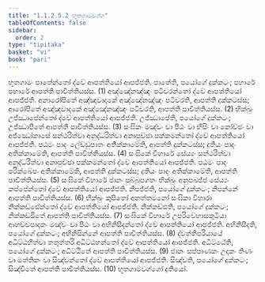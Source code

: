```yaml
---
title: "1.1.2.5.2 භූතගාමවග්ග"
tableOfContents: false
sidebar:
  order: 2
type: "tipitaka"
basket: "vi"
book: "pari"
---
```



<DynamicBreadcrumb />

<Division number="166" book="pari">

<Paragraph number="396" book="pari">
භූතගාමං පාතේන්තෝ ද්වේ ආපත්තියෝ ආපජ්ජති. පාතේති, පයෝගේ දුක්කටං; පහාරේ පහාරේ ආපත්ති පාචිත්තියස්ස. (1)
</Paragraph>

<Paragraph number="397" book="pari">
අඤ්ඤේනඤ්ඤං පටිචරන්තෝ ද්වේ ආපත්තියෝ ආපජ්ජති. අනාරෝපිතේ අඤ්ඤවාදකේ අඤ්ඤේනඤ්ඤං පටිචරති, ආපත්ති දුක්කටස්ස; ආරෝපිතේ අඤ්ඤවාදකේ අඤ්ඤේනඤ්ඤං පටිචරති, ආපත්ති පාචිත්තියස්ස. (2)
</Paragraph>

<Paragraph number="398" book="pari">
භික්ඛුං උජ්ඣාපේන්තෝ ද්වේ ආපත්තියෝ ආපජ්ජති. උජ්ඣාපේති, පයෝගේ දුක්කටං; උජ්ඣාපිතේ ආපත්ති පාචිත්තියස්ස. (3)
</Paragraph>

<Paragraph number="399" book="pari">
සංඝිකං මඤ්චං වා පීඨං වා භිසිං වා කෝච්ඡං වා අජ්ඣෝකාසේ සන්ථරිත්වා අනුද්ධරිත්වා අනාපුච්ඡා පක්කමන්තෝ ද්වේ ආපත්තියෝ ආපජ්ජති. පඨමං පාදං ලේඩ්ඩුපාතං අතික්කාමේති, ආපත්ති දුක්කටස්ස; දුතියං පාදං අතික්කාමේති, ආපත්ති පාචිත්තියස්ස. (4)
</Paragraph>

<Paragraph number="400" book="pari">
සංඝිකේ විහාරේ සේය්‍යං සන්ථරිත්වා අනුද්ධරිත්වා අනාපුච්ඡා පක්කමන්තෝ ද්වේ ආපත්තියෝ ආපජ්ජති. පඨමං පාදං පරික්ඛේපං අතික්කාමේති, ආපත්ති දුක්කටස්ස; දුතියං පාදං අතික්කාමේති, ආපත්ති පාචිත්තියස්ස. (5)
</Paragraph>

<Paragraph number="401" book="pari">
සංඝිකේ විහාරේ ජානං පුබ්බුපගතං භික්ඛුං අනුපඛජ්ජ සේය්‍යං කප්පේන්තෝ ද්වේ ආපත්තියෝ ආපජ්ජති. නිපජ්ජති, පයෝගේ දුක්කටං; නිපන්නේ ආපත්ති පාචිත්තියස්ස. (6)
</Paragraph>

<Paragraph number="402" book="pari">
භික්ඛුං කුපිතෝ අනත්තමනෝ සංඝිකා විහාරා නික්කඩ්ඪේන්තෝ ද්වේ ආපත්තියෝ ආපජ්ජති. නික්කඩ්ඪති, පයෝගේ දුක්කටං; නික්කඩ්ඪිතේ ආපත්ති පාචිත්තියස්ස. (7)
</Paragraph>

<Paragraph number="403" book="pari">
සංඝිකේ විහාරේ උපරිවේහාසකුටියා ආහච්චපාදකං මඤ්චං වා පීඨං වා අභිනිසීදන්තෝ ද්වේ ආපත්තියෝ ආපජ්ජති. අභිනිසීදති, පයෝගේ දුක්කටං; අභිනිසින්නේ ආපත්ති පාචිත්තියස්ස. (8)
</Paragraph>

<Paragraph number="404" book="pari">
ද්වත්තිපරියායේ අධිට්ඨහිත්වා තතුත්තරි අධිට්ඨහන්තෝ ද්වේ ආපත්තියෝ ආපජ්ජති. අධිට්ඨේති, පයෝගේ දුක්කටං; අධිට්ඨිතේ ආපත්ති පාචිත්තියස්ස. (9)
</Paragraph>

<Paragraph number="405" book="pari">
ජානං සප්පාණකං උදකං තිණං වා මත්තිකං වා සිඤ්චන්තෝ ද්වේ ආපත්තියෝ ආපජ්ජති. සිඤ්චති, පයෝගේ දුක්කටං; සිඤ්චිතේ ආපත්ති පාචිත්තියස්ස. (10)

</Paragraph>
</Division>

<Paragraph number="406" type="center" book="pari">
භූතගාමවග්ගෝ දුතියෝ.
</Paragraph>